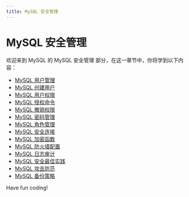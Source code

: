 ```yaml
---
title: MySQL 安全管理
---
```


# MySQL 安全管理

欢迎来到 MySQL 的 MySQL 安全管理 部分，在这一章节中，你将学到以下内容：

- [MySQL 用户管理](./0-mysql-user-management.mdx)
- [MySQL 创建用户](./1-mysql-create-user.mdx)
- [MySQL 用户权限](./2-mysql-user-permissions.mdx)
- [MySQL 授权命令](./3-mysql-authorization-command.mdx)
- [MySQL 撤销权限](./4-mysql-revocation-permissions.mdx)
- [MySQL 密码管理](./5-mysql-password-management.mdx)
- [MySQL 角色管理](./6-mysql-role-management.mdx)
- [MySQL 安全连接](./7-mysql-secure-connection.mdx)
- [MySQL 加密函数](./8-mysql-encryption-function.mdx)
- [MySQL 防火墙配置](./9-mysql-firewall-configuration.mdx)
- [MySQL 日志审计](./10-mysql-log-audit.mdx)
- [MySQL 安全最佳实践](./11-mysql-security-best-practices.mdx)
- [MySQL 攻击防范](./12-mysql-attack-prevention.mdx)
- [MySQL 备份策略](./13-mysql-backup-strategy.mdx)

Have fun coding!